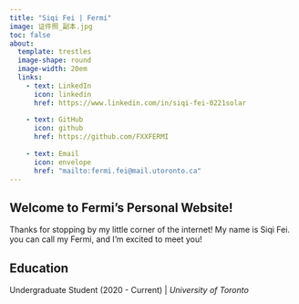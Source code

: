 ```yaml
---
title: "Siqi Fei | Fermi"
image: 证件照_副本.jpg
toc: false
about: 
  template: trestles
  image-shape: round
  image-width: 20em
  links:
    - text: LinkedIn
      icon: linkedin
      href: https://www.linkedin.com/in/siqi-fei-0221solar
      
    - text: GitHub
      icon: github
      href: https://github.com/FXXFERMI
      
    - text: Email
      icon: envelope
      href: "mailto:fermi.fei@mail.utoronto.ca"  
---
```


## Welcome to Fermi’s Personal Website!

Thanks for stopping by my little corner of the internet! My name is Siqi Fei.
you can call my Fermi, and I'm excited to meet you!

## Education
Undergraduate Student (2020 - Current) | _University of Toronto_

